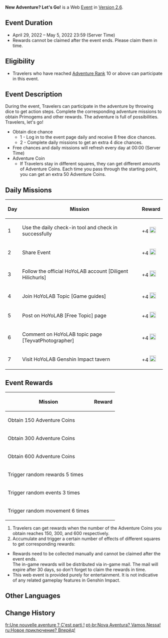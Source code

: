 {{EventTabs}}
{{Event
|name              = New Adventure? Let's Go!
|image             = New Adventure Let's Go.png
|type              = Web
|time_known        = yes
|time_start        = 2022-04-29 13:00:00
|time_start_offset = GMT+8
|time_end          = 2022-05-05 23:59:59
|time_end_offset   = GMT+8
|link              = https://twitter.com/GenshinImpact/status/1519904310577954818
|link2             = https://act.hoyoverse.com/ys/event/e20220429-chess-gop5/index.html
|link2name         = Event Page
}}
'''New Adventure? Let's Go!''' is a Web [[Event]] in [[Version 2.6]].

==Event Duration==
* April 29, 2022 – May 5, 2022 23:59 (Server Time)
* Rewards cannot be claimed after the event ends. Please claim them in time.

==Eligibility==
* Travelers who have reached [[Adventure Rank]] 10 or above can participate in this event.

==Event Description==
During the event, Travelers can participate in the adventure by throwing dice to get action steps. Complete the corresponding adventure missions to obtain Primogems and other rewards. The adventure is full of possibilities. Travelers, let's go!
* Obtain dice chance
** 1 - Log in to the event page daily and receive 8 free dice chances.
** 2 - Complete daily missions to get an extra 4 dice chances.
* Free chances and daily missions will refresh every day at 00:00 (Server Time)
* Adventure Coin
** If Travelers stay in different squares, they can get different amounts of Adventure Coins. Each time you pass through the starting point, you can get an extra 50 Adventure Coins.

==Daily Missions==
{|class="article-table tdc1 tdc3"
!Day
!Mission
!Reward
|-
|1
|Use the daily check-in tool and check in successfully
| +4 [[File:NALG Dice.png|20px]]
|-
|2
|Share Event
| +4 [[File:NALG Dice.png|20px]]
|-
|3
|Follow the official HoYoLAB account [Diligent Hilichurls]
| +4 [[File:NALG Dice.png|20px]]
|-
|4
|Join HoYoLAB Topic [Game guides]
| +4 [[File:NALG Dice.png|20px]]
|-
|5
|Post on HoYoLAB [Free Topic] page
| +4 [[File:NALG Dice.png|20px]]
|-
|6
|Comment on HoYoLAB topic page [TeyvatPhotographer]
| +4 [[File:NALG Dice.png|20px]]
|-
|7
|Visit HoYoLAB Genshin Impact tavern
| +4 [[File:NALG Dice.png|20px]]
|}

==Event Rewards==
{|class="article-table tdc2"
!Mission
!Reward
|-
|Obtain 150 Adventure Coins
|{{Card|Primogem|10}}
|-
|Obtain 300 Adventure Coins
|{{Card|Primogem|20}}
|-
|Obtain 600 Adventure Coins
|{{Card|Primogem|30}}
|-
|Trigger random rewards 5 times
|{{Card|Hero's Wit|5}}
|-
|Trigger random events 3 times
|{{Card|Mystic Enhancement Ore|10}}
|-
|Trigger random movement 6 times
|{{Card|Mora|50000}}
|}
# Travelers can get rewards when the number of the Adventure Coins you obtain reaches 150, 300, and 600 respectively.
# Accumulate and trigger a certain number of effects of different squares to get corresponding rewards:
* Rewards need to be collected manually and cannot be claimed after the event ends.<br />The in-game rewards will be distributed via in-game mail. The mail will expire after 30 days, so don't forget to claim the rewards in time.
* This web event is provided purely for entertainment. It is not indicative of any related gameplay features in Genshin Impact.

==Other Languages==
{{Other Languages|default_hidden=1
|en      = New Adventure? Let's Go!
|zhs     = 新的冒险？出发！
|zhs_rm  = Xīn de Màoxiǎn? Chūfā!
|zht     = 新的冒險？出發！
|zht_rm  = Xīn de Màoxiǎn? Chūfā!
|ja      = 新しい冒険？出発！
|ja_rm   = Atarashii Bouken? Shuppatsu!
|ko      = 새로운 모험? 출발!
|ko_rm   = Saeroun Moheom? Chulbal!
|es      = ¿Una nueva aventura? ¡En marcha!
|fr      = Une nouvelle aventure ? C'est parti !
|ru      = Новое приключение? Вперёд!
|th      = การผจญภัยIครั้งใหม่? ออกเดินทางกันเลย!
|th_rm   = Kan Pachon Phai Khrang Mai? Ok Doenthang Kan Loei!
|vi      = Hành Trình Mạo Hiểm Mới? Xuất Phát!
|de      = Ein neues Abenteuer? Auf geht’s!
|id      = Petualangan baru? Berangkat!
|pt      = Nova aventura? Vamos nessa!
|tr      = 
|it      = 
}}

==Change History==
{{Change History|2.6}}

[[fr:Une nouvelle aventure ? C'est parti !]]
[[pt-br:Nova Aventura? Vamos Nessa!]]
[[ru:Новое приключение? Вперёд!]]